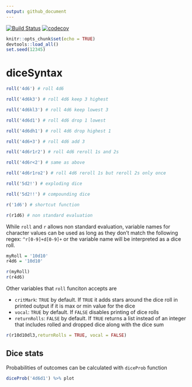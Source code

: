 ```yaml
---
output: github_document
---
```


[![Build Status](https://travis-ci.org/oganm/diceSyntax.svg?branch=master)](https://travis-ci.org/oganm/diceSyntax) [![codecov](https://codecov.io/gh/oganm/diceSyntax/branch/master/graph/badge.svg)](https://codecov.io/gh/oganm/diceSyntax)

```r
knitr::opts_chunk$set(echo = TRUE)
devtools::load_all()
set.seed(12345)
```


diceSyntax
=================

```r
roll('4d6') # roll 4d6

roll('4d6k3') # roll 4d6 keep 3 highest

roll('4d6kl3') # roll 4d6 keep lowest 3

roll('4d6d1') # roll 4d6 drop 1 lowest

roll('4d6dh1') # roll 4d6 drop highest 1

roll('4d6+3') # roll 4d6 add 3

roll('4d6r1r2') # roll 4d6 reroll 1s and 2s

roll('4d6r<2') # same as above

roll('4d6r1ro2') # roll 4d6 reroll 1s but reroll 2s only once

roll('5d2!') # exploding dice

roll('5d2!!') # compounding dice

r('1d6') # shortcut function

r(r1d6) # non standard evaluation
```

While `roll` and `r` allows non standard evaluation, variable names for character values can be used as long as they don't match the following regex: `^r[0-9]+d[0-9]+` or the variable name will be interpreted as a dice roll.

```r
myRoll = '10d10'
r4d6 = '10d10'

r(myRoll)
r(r4d6)
```

Other variables that `roll` funciton accepts are

- `critMark`: `TRUE` by default. If `TRUE` it adds stars around the dice roll in printed output if it is max or min value for the dice
- `vocal`: `TRUE` by default. If `FALSE` disables printing of dice rolls
- `returnRolls`: `FALSE` by default. If `TRUE` returns a list instead of an integer that includes rolled and dropped dice along with the dice sum

```r
r(r10d10dl3,returnRolls = TRUE, vocal = FALSE)
```

Dice stats
----------------

Probabilities of outcomes can be calculated with `diceProb` function

```r
diceProb('4d6d1') %>% plot

```
